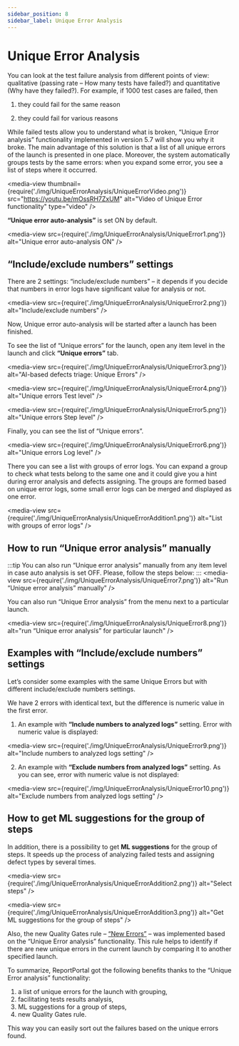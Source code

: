 ```yaml
---
sidebar_position: 8
sidebar_label: Unique Error Analysis
---
```


# Unique Error Analysis

You can look at the test failure analysis from different points of view: qualitative (passing rate – How many tests have failed?) and quantitative (Why have they failed?). For example, if 1000 test cases are failed, then

1. they could fail for the same reason

2. they could fail for various reasons

While failed tests allow you to understand what is broken, “Unique Error analysis” functionality implemented in version 5.7 will show you why it broke. The main advantage of this solution is that a list of all unique errors of the launch is presented in one place. Moreover, the system automatically groups tests by the same errors: when you expand some error, you see a list of steps where it occurred.

<media-view thumbnail={require('./img/UniqueErrorAnalysis/UniqueErrorVideo.png')} src="https://youtu.be/mOssRH7ZxUM" alt="Video of Unique Error functionality" type="video" />

**“Unique error auto-analysis”** is set ON by default.

<media-view src={require('./img/UniqueErrorAnalysis/UniqueError1.png')} alt="Unique error auto-analysis ON" />

## “Include/exclude numbers” settings

There are 2 settings: “include/exclude numbers” – it depends if you decide that numbers in error logs have significant value for analysis or not.

<media-view src={require('./img/UniqueErrorAnalysis/UniqueError2.png')} alt="Include/exclude numbers" />

Now, Unique error auto-analysis will be started after a launch has been finished. 
 
To see the list of “Unique errors” for the launch, open any item level in the launch and click **“Unique errors”** tab. 

<media-view src={require('./img/UniqueErrorAnalysis/UniqueError3.png')} alt="AI-based defects triage: Unique Errors" />

<media-view src={require('./img/UniqueErrorAnalysis/UniqueError4.png')} alt="Unique errors Test level" />

<media-view src={require('./img/UniqueErrorAnalysis/UniqueError5.png')} alt="Unique errors Step level" />

Finally, you can see the list of “Unique errors”.

<media-view src={require('./img/UniqueErrorAnalysis/UniqueError6.png')} alt="Unique errors Log level" />

There you can see a list with groups of error logs. You can expand a group to check what tests belong to the same one and it could give you a hint during error analysis and defects assigning. The groups are formed based on unique error logs, some small error logs can be merged and displayed as one error.

<media-view src={require('./img/UniqueErrorAnalysis/UniqueErrorAddition1.png')} alt="List with groups of error logs" />

## How to run “Unique error analysis” manually

:::tip
You can also run “Unique error analysis” manually from any item level in case auto analysis is set OFF. Please, follow the steps below: 
:::
<media-view src={require('./img/UniqueErrorAnalysis/UniqueError7.png')} alt="Run “Unique error analysis” manually" />

You can also run “Unique Error analysis” from the menu next to a particular launch.

<media-view src={require('./img/UniqueErrorAnalysis/UniqueError8.png')} alt="run “Unique error analysis” for particular launch" />

## Examples with “Include/exclude numbers” settings

Let’s consider some examples with the same Unique Errors but with different include/exclude numbers settings.
 
We have 2 errors with identical text, but the difference is numeric value in the first error. 
 
1. An example with **“Include numbers to analyzed logs”** setting. Error with numeric value is displayed:

<media-view src={require('./img/UniqueErrorAnalysis/UniqueError9.png')} alt="Include numbers to analyzed logs setting" />

2. An example with **“Exclude numbers from analyzed logs”** setting. As you can see, error with numeric value is not displayed:

<media-view src={require('./img/UniqueErrorAnalysis/UniqueError10.png')} alt="Exclude numbers from analyzed logs setting" />

## How to get ML suggestions for the group of steps

In addition, there is a possibility to get **ML suggestions** for the group of steps. It speeds up the process of analyzing failed tests and assigning defect types by several times.

<media-view src={require('./img/UniqueErrorAnalysis/UniqueErrorAddition2.png')} alt="Select steps" />

<media-view src={require('./img/UniqueErrorAnalysis/UniqueErrorAddition3.png')} alt="Get ML suggestions for the group of steps" />

Also, the new Quality Gates rule – [“New Errors”](/quality-gates/QualityRulesConfiguration#new-errors-in-the-run) – was implemented based on the “Unique Error analysis” functionality. This rule helps to identify if there are new unique errors in the current launch by comparing it to another specified launch.

To summarize, ReportPortal got the following benefits thanks to the “Unique Error analysis” functionality:

1. a list of unique errors for the launch with grouping,
2. facilitating tests results analysis,
3. ML suggestions for a group of steps,
4. new Quality Gates rule.

This way you can easily sort out the failures based on the unique errors found.
